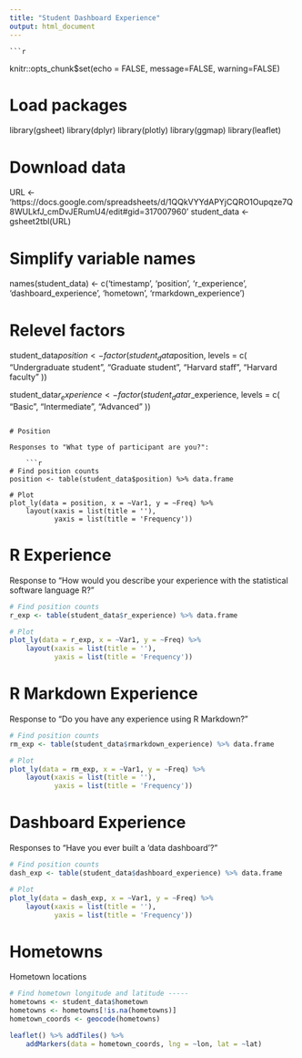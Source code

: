 ```yaml
---
title: "Student Dashboard Experience"
output: html_document
---
```


    ```r
knitr::opts_chunk$set(echo = FALSE, message=FALSE, warning=FALSE)

# Load packages
library(gsheet)
library(dplyr)
library(plotly)
library(ggmap)
library(leaflet)

# Download data
URL <- 'https://docs.google.com/spreadsheets/d/1QQkVYYdAPYjCQRO1Oupqze7Q8WULkfJ_cmDvJERumU4/edit#gid=317007960'
student_data <- gsheet2tbl(URL)

# Simplify variable names
names(student_data) <- c('timestamp', 'position', 'r_experience',
                         'dashboard_experience', 'hometown',
                         'rmarkdown_experience')

# Relevel factors
student_data$position <- factor(student_data$position, levels = c(
    "Undergraduate student", "Graduate student", "Harvard staff", "Harvard faculty"
))

student_data$r_experience <- factor(student_data$r_experience, levels = c(
    "Basic", "Intermediate", "Advanced"
))

```

# Position

Responses to "What type of participant are you?":

    ```r
# Find position counts
position <- table(student_data$position) %>% data.frame

# Plot
plot_ly(data = position, x = ~Var1, y = ~Freq) %>%
    layout(xaxis = list(title = ''),
           yaxis = list(title = 'Frequency'))
```

# R Experience

Response to "How would you describe your experience with the statistical software language R?"

```r
# Find position counts
r_exp <- table(student_data$r_experience) %>% data.frame

# Plot
plot_ly(data = r_exp, x = ~Var1, y = ~Freq) %>%
    layout(xaxis = list(title = ''),
           yaxis = list(title = 'Frequency'))
```

# R Markdown Experience

Response to "Do you have any experience using R Markdown?"

```r
# Find position counts
rm_exp <- table(student_data$rmarkdown_experience) %>% data.frame

# Plot
plot_ly(data = rm_exp, x = ~Var1, y = ~Freq) %>%
    layout(xaxis = list(title = ''),
           yaxis = list(title = 'Frequency'))
```

# Dashboard Experience

Responses to "Have you ever built a 'data dashboard'?"

```r
# Find position counts
dash_exp <- table(student_data$dashboard_experience) %>% data.frame

# Plot
plot_ly(data = dash_exp, x = ~Var1, y = ~Freq) %>%
    layout(xaxis = list(title = ''),
           yaxis = list(title = 'Frequency'))
```



# Hometowns

Hometown locations

```r
# Find hometown longitude and latitude -----
hometowns <- student_data$hometown
hometowns <- hometowns[!is.na(hometowns)]
hometown_coords <- geocode(hometowns)

leaflet() %>% addTiles() %>%
    addMarkers(data = hometown_coords, lng = ~lon, lat = ~lat)
````

